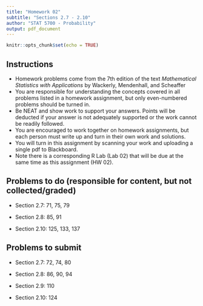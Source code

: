 ```yaml
---
title: "Homework 02"
subtitle: "Sections 2.7 - 2.10"
author: "STAT 5700 - Probability"
output: pdf_document
---
```


```r
knitr::opts_chunk$set(echo = TRUE)
```

## Instructions

- Homework problems come from the 7th edition of the text *Mathematical Statistics with Applications* by Wackerly, Mendenhall, and Scheaffer
- You are responsible for understanding the concepts covered in all problems listed in a homework assignment, but only even-numbered problems should be turned in. 
- Be NEAT and show work to support your answers. Points will be deducted if your answer is not adequately supported or the work cannot be readily followed. 
- You are encouraged to work together on homework assignments, but each person must write up and turn in their own work and solutions. 
- You will turn in this assignment by scanning your work and uploading a single pdf to Blackboard. 
- Note there is a corresponding R Lab (Lab 02) that will be due at the same time as this assignment (HW 02). 

## Problems to do (responsible for content, but not collected/graded)

+ Section 2.7: 71, 75, 79

+ Section 2.8: 85, 91

+ Section 2.10: 125, 133, 137

## Problems to submit

+ Section 2.7: 72, 74, 80 

+ Section 2.8: 86, 90, 94

+ Section 2.9: 110

+ Section 2.10: 124